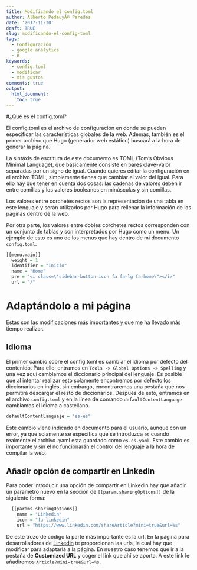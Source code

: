 ```yaml
---
title: Modificando el config.toml
author: Alberto PedauyÃ© Paredes
date: '2017-11-30'
draft: TRUE
slug: modificando-el-config-toml
tags:
  - Configuración
  - google analytics
  - R
keywords:
  - config.toml
  - modificar
  - mis gustos
comments: true
output:
  html_document:
    toc: true
---
```

#¿Qué es el config.toml?

El config.toml es el archivo de configuración en donde se pueden especificar las características globales de la web. Además, también es el primer archivo que Hugo (generador web estático) buscará a la hora de generar la página.

La sintáxis de escritura de este documento es TOML (Tom's Obvious Minimal Language), que básicamente consiste en pares clave-valor separadas por un signo de igual. Cuando quieres editar la configuración en el archivo TOML, simplemente tienes que cambiar el valor del igual. Para ello hay que tener en cuenta dos cosas: las cadenas de valores deben ir entre comillas y los valores booleanos en minúsculas y sin comillas.

Los valores entre corchetes rectos son la representación de una tabla en este lenguaje y serán utilizados por Hugo para rellenar la información de las páginas dentro de la web.

Por otra parte, los valores entre dobles corchetes rectos corresponden con un conjunto de tablas y son interpretados por Hugo como un menu. Un ejemplo de esto es uno de los menus que hay dentro de mi documento `config.toml`.

```r
[[menu.main]]
  weight = 1
  identifier = "Inicio"
  name = "Home"
  pre = "<i class=\"sidebar-button-icon fa fa-lg fa-home\"></i>"
  url = "/"
```

# Adaptándolo a mi página

Estas son las modificaciones más importantes y que me ha llevado más tiempo realizar.

## Idioma
El primer cambio sobre el config.toml es cambiar el idioma por defecto del contenido. Para ello, entramos en `Tools -> Global Options -> Spelling` y una vez aquí cambiamos el diccionario principal del lenguaje. Es posible que al intentar realizar esto solamente encontremos por defecto los diccionarios en inglés, sin embargo, encontraremos una pestaña que nos permitirá descargar el resto de diccionarios. Después de esto, entramos en el archivo `config.toml` y en la línea de comando `defaultContentLanguage` cambiamos el idioma a castellano.

```r
defaultContentLanguaje = "es-es"
```

Este cambio viene indicado en documento para el usuario, aunque con un error, ya que solamente se especifica que se introduzca `es` cuando realmente el archivo .yaml esta guardado como `es-es.yaml`. Este cambio es importante y sin el no funcionarán el control del lenguaje a la hora de compilar la web.

## Añadir opción de compartir en Linkedin
Para poder introducir una opción de compartir en Linkedin hay que añadir un parametro nuevo en la sección de `[[param.sharingOptions]]` de la siguiente forma:
```r
  [[params.sharingOptions]]
    name = "Linkedin"
    icon = "fa-linkedin"
    url = "https://www.linkedin.com/shareArticle?mini=true&url=%s"
```
De este trozo de código la parte más importante es la url. En la página para desarrolladores de [Linkedin](https://developer.linkedin.com/docs/share-on-linkedin) te proporcionan las urls, la cual hay que modificar para adaptarla a la página. En nuestro caso tenemos que ir a la pestaña de **Customized URL** y coger el link que ahí se aporta. A este link le añadiremos `Article?mini=true&url=%s`.